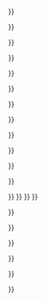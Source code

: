 {{template test cases notice}}

{{test case nowiki|showcode=yes|collapsible=yes|title=Blank|<nowiki>{{__TEMPLATENAME__}}</nowiki>}}

{{test case nowiki|showcode=yes|collapsible=yes|title=1 review|<nowiki>{{__TEMPLATENAME__
| rev1 = [[AllMusic]]
| rev1Score = 3/5
}}</nowiki>
}}

{{test case nowiki|showcode=yes|collapsible=yes|title=1 revscore|<nowiki>{{__TEMPLATENAME__
|rev1Score = 3/5
}}</nowiki>
}}

{{test case nowiki|showcode=yes|collapsible=yes|title=1 review name|<nowiki>{{__TEMPLATENAME__
| rev1 = [[AllMusic]]
}}</nowiki>
}}

{{test case nowiki|showcode=yes|collapsible=yes|title=Metacritic plus 1 review|<nowiki>{{__TEMPLATENAME__
| MC = 75
| rev1 = [[AllMusic]]
| rev1Score = 3/5
}}</nowiki>
}}

{{test case nowiki|showcode=yes|collapsible=yes|title=2 reviews|<nowiki>{{__TEMPLATENAME__
| MC = 75
| rev1 = [[AllMusic]]
| rev1Score = 3/5
| rev2 = [[Example]]
| rev2Score = 9/10
}}</nowiki>
}}

{{test case nowiki|showcode=yes|collapsible=yes|title=Unusual numbering|<nowiki>{{__TEMPLATENAME__
| MC = 75
| rev5 = [[AllMusic]]
| rev5Score = 3/5
| rev6 = [[Example]]
| rev6Score = 9/10
}}</nowiki>
}}

{{test case nowiki|showcode=yes|collapsible=yes|title=Align left|<nowiki>{{__TEMPLATENAME__
| rev1 = [[AllMusic]]
| rev1Score = 3/5
| align = left
}}</nowiki>
}}

{{test case nowiki|showcode=yes|collapsible=yes|title=Title|<nowiki>{{__TEMPLATENAME__
| rev1 = [[AllMusic]]
| rev1Score = 3/5
| title = Some title
}}</nowiki>
}}

{{test case nowiki|showcode=yes|collapsible=yes|title=Subtitle|<nowiki>{{__TEMPLATENAME__
| rev1 = [[AllMusic]]
| rev1Score = 3/5
| subtitle = Some subtitle
}}</nowiki>
}}

{{test case nowiki|showcode=yes|collapsible=yes|title=Width|<nowiki>{{__TEMPLATENAME__
| rev1 = [[AllMusic]]
| rev1Score = 3/5
| width = 500px
}}</nowiki>
}}

{{test case nowiki|showcode=yes|collapsible=yes|title=Noprose (note: should only have an effect in mainspace)|<nowiki>{{__TEMPLATENAME__
| rev1 = [[AllMusic]]
| rev1Score = 3/5
| noprose = yes
}}</nowiki>
}}

{{test case nowiki|showcode=yes|collapsible=yes|title=Score parameter capitalisations 1|<nowiki>{{__TEMPLATENAME__
| rev1 = [[AllMusic]]
| rev1Score = 3/5
}}</nowiki>
}}
{{test case nowiki|showcode=yes|collapsible=yes|title=Score parameter capitalisations 2|<nowiki>{{__TEMPLATENAME__
| rev1 = [[AllMusic]]
| Rev1Score = 3/5
}}</nowiki>
}}
{{test case nowiki|showcode=yes|collapsible=yes|title=Score parameter capitalisations 3|<nowiki>{{__TEMPLATENAME__
| rev1 = [[AllMusic]]
| Rev1score = 3/5
}}</nowiki>
}}
{{test case nowiki|showcode=yes|collapsible=yes|title=Score parameter capitalisations 4|<nowiki>{{__TEMPLATENAME__
| rev1 = [[AllMusic]]
| rev1score = 3/5
}}</nowiki>
}}

{{test case nowiki|showcode=yes|collapsible=yes|title=Many parameters|<nowiki>{{__TEMPLATENAME__
| rev1 = [[AllMusic]]
| rev1Score = 1/100
| rev2 = [[AllMusic]]
| rev2Score = 2/100
| rev3 = [[AllMusic]]
| rev3Score = 3/100
| rev4 = [[AllMusic]]
| rev4Score = 4/100
| rev5 = [[AllMusic]]
| rev5Score = 5/100
| rev6 = [[AllMusic]]
| rev6Score = 6/100
| rev7 = [[AllMusic]]
| rev7Score = 7/100
| rev8 = [[AllMusic]]
| rev8Score = 8/100
| rev9 = [[AllMusic]]
| rev9Score = 9/100
| rev10 = [[AllMusic]]
| rev10Score = 10/100
| rev11 = [[AllMusic]]
| rev11Score = 11/100
| rev12 = [[AllMusic]]
| rev12Score = 12/100
| rev13 = [[AllMusic]]
| rev13Score = 13/100
| rev14 = [[AllMusic]]
| rev14Score = 14/100
| rev15 = [[AllMusic]]
| rev15Score = 15/100
| rev16 = [[AllMusic]]
| rev16Score = 16/100
| rev17 = [[AllMusic]]
| rev17Score = 17/100
| rev18 = [[AllMusic]]
| rev18Score = 18/100
| rev19 = [[AllMusic]]
| rev19Score = 19/100
| rev20 = [[AllMusic]]
| rev20Score = 20/100
| rev21 = [[AllMusic]]
| rev21Score = 21/100
| rev22 = [[AllMusic]]
| rev22Score = 22/100
| rev23 = [[AllMusic]]
| rev23Score = 23/100
| rev24 = [[AllMusic]]
| rev24Score = 24/100
| rev25 = [[AllMusic]]
| rev25Score = 25/100
}}</nowiki>
}}

{{test case nowiki|showcode=yes|collapsible=yes|title=Metacritic|<nowiki>{{__TEMPLATENAME__
|MC = 80
}}</nowiki>
}}

{{test case nowiki|showcode=yes|collapsible=yes|title=AnyDecentMusic|<nowiki>{{__TEMPLATENAME__
|ADM = 80/100
}}</nowiki>
}}

{{test case nowiki|showcode=yes|collapsible=yes|title=Generic aggregation services|<nowiki>{{__TEMPLATENAME__
|aggregate1 = Aggregate 1
|aggregate1score = 81/100
|aggregate2 = Aggregate 2
|aggregate2score = 82/100
}}</nowiki>
}}

{{test case nowiki|showcode=yes|collapsible=yes|title=Aggregation service sorting - unlinked|<nowiki>{{__TEMPLATENAME__
|aggregate1 = DEF
|aggregate1score = 82/100
|aggregate2 = ABC
|aggregate2score = 81/100
}}</nowiki>
}}

{{test case nowiki|showcode=yes|collapsible=yes|title=Aggregation service sorting - linked and unlinked|<nowiki>{{__TEMPLATENAME__
|aggregate1 = DEF
|aggregate1score = 82/100
|aggregate2 = [[GHI]]
|aggregate2score = 83/100
|aggregate3 = [[XYZ|ABC]]
|aggregate3score = 81/100
}}</nowiki>
}}